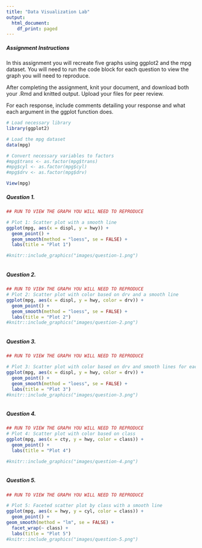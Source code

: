 ---
title: "Data Visualization Lab"
output:
  html_document:
    df_print: paged
---

##### Assignment Instructions

In this assignment you will recreate five graphs using ggplot2 and the mpg dataset. You will need to run the code block for each question to view the graph you will need to reproduce. 

After completing the assignment, knit your document, and download both your .Rmd and knitted output. Upload your files for peer review. 

For each response, include comments detailing your response and what each argument in the ggplot function does. 

```{r}
# Load necessary library
library(ggplot2)

# Load the mpg dataset
data(mpg)
```

```{r}
# Convert necessary variables to factors
#mpg$trans <- as.factor(mpg$trans)
#mpg$cyl <- as.factor(mpg$cyl)
#mpg$drv <- as.factor(mpg$drv)
```

```{r}
View(mpg)
```


##### Question 1.

```{r question-1}
## RUN TO VIEW THE GRAPH YOU WILL NEED TO REPRODUCE 

# Plot 1: Scatter plot with a smooth line
ggplot(mpg, aes(x = displ, y = hwy)) + 
  geom_point() + 
  geom_smooth(method = "loess", se = FALSE) + 
  labs(title = "Plot 1")

#knitr::include_graphics("images/question-1.png")
```

```{r question-1-response}

```

##### Question 2.

```{r question-2}
## RUN TO VIEW THE GRAPH YOU WILL NEED TO REPRODUCE 
# Plot 2: Scatter plot with color based on drv and a smooth line
ggplot(mpg, aes(x = displ, y = hwy, color = drv)) + 
  geom_point() + 
  geom_smooth(method = "loess", se = FALSE) + 
  labs(title = "Plot 2")
#knitr::include_graphics("images/question-2.png")
```

```{r question-2-response}

```

##### Question 3.

```{r question-3}
## RUN TO VIEW THE GRAPH YOU WILL NEED TO REPRODUCE 

# Plot 3: Scatter plot with color based on drv and smooth lines for each drv
ggplot(mpg, aes(x = displ, y = hwy, color = drv)) + 
  geom_point() + 
  geom_smooth(method = "loess", se = FALSE) + 
  labs(title = "Plot 3")
#knitr::include_graphics("images/question-3.png")
```

```{r question-3-response}

```

##### Question 4.

```{r question-4}
## RUN TO VIEW THE GRAPH YOU WILL NEED TO REPRODUCE 
# Plot 4: Scatter plot with color based on class
ggplot(mpg, aes(x = cty, y = hwy, color = class)) + 
  geom_point() + 
  labs(title = "Plot 4")

#knitr::include_graphics("images/question-4.png")
```

```{r question-4-response}

```

##### Question 5.

```{r question-5}
## RUN TO VIEW THE GRAPH YOU WILL NEED TO REPRODUCE 

# Plot 5: Faceted scatter plot by class with a smooth line
ggplot(mpg, aes(x = hwy, y = cyl, color = class)) + 
  geom_point() + 
geom_smooth(method = "lm", se = FALSE) + 
  facet_wrap(~ class) + 
  labs(title = "Plot 5")
#knitr::include_graphics("images/question-5.png")
```

```{r question-5-response}

```